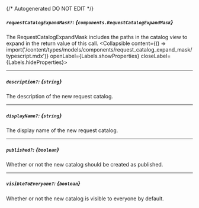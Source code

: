 {/* Autogenerated DO NOT EDIT  */}

##### `requestCatalogExpandMask?`: *{`components.RequestCatalogExpandMask`}*
The RequestCatalogExpandMask includes the paths in the catalog view to expand in the return value of this call.
<Collapsible content={() => import('/content/types/models/components/request_catalog_expand_mask/typescript.mdx')} openLabel={Labels.showProperties} closeLabel={Labels.hideProperties}>
</Collapsible>

---
##### `description?`: *{`string`}*
The description of the new request catalog.

---
##### `displayName?`: *{`string`}*
The display name of the new request catalog.

---
##### `published?`: *{`boolean`}*
Whether or not the new catalog should be created as published.

---
##### `visibleToEveryone?`: *{`boolean`}*
Whether or not the new catalog is visible to everyone by default.


